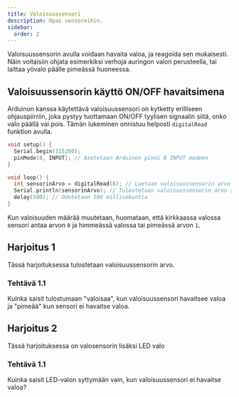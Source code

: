 ```yaml
---
title: Valoisuussensori
description: Opas sensoreihin.
sidebar:
  order: 2
---
```


Valoisuussensorin avulla voidaan havaita valoa, ja reagoida sen mukaisesti. Näin voitaisiin ohjata esimerkiksi verhoja auringon
valon perusteella, tai laittaa yövalo päälle pimeässä huoneessa.

## Valoisuussensorin käyttö ON/OFF havaitsimena
Arduinon kanssa käytettävä valoisuussensori on kytketty erilliseen ohjauspiirriin, joka pystyy tuottamaan ON/OFF tyylisen
signaalin siitä, onko valo päällä vai pois. Tämän lukeminen onnistuu helposti `digitalRead` funktion avulla.

```c
void setup() {
  Serial.begin(115200);
  pinMode(8, INPUT); // Asetetaan Arduinon pinni 8 INPUT modeen
}

void loop() {
  int sensorinArvo = digitalRead(8); // Luetaan valoisuussensorin arvo
  Serial.println(sensorinArvo); // Tulostetaan valoisuussensorin arvo sarjaporttiin
  delay(500); // Odotetaan 500 millisekuntia
}
```

Kun valoisuuden määrää muutetaan, huomataan, että kirkkaassa valossa sensori antaa arvon `0` ja himmeässä valossa tai pimeässä
arvon `1`.

## Harjoitus 1
Tässä harjoituksessa tulostetaan valoisuussensorin arvo.

<LinkCard title="Harjoitus 1" href="https://wokwi.com/projects/414025655486507009" target="_blank" rel="noopener noreferrer" />

### Tehtävä 1.1
Kuinka saisit tulostumaan "valoisaa", kun valoisuussensori havaitsee valoa ja "pimeää" kun sensori ei havaitse valoa.

## Harjoitus 2
Tässä harjoituksessa on valosensorin lisäksi LED valo

<LinkCard title="Harjoitus 1" href="https://wokwi.com/projects/414148759431371777" target="_blank" rel="noopener noreferrer" />

### Tehtävä 1.1
Kuinka saisit LED-valon syttymään vain, kun valoisuussensori ei havaitse valoa?
